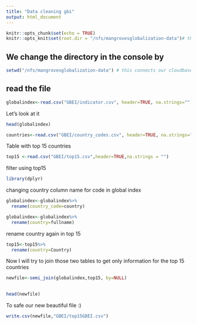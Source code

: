 ```yaml
---
title: "Data cleaning gbi"
output: html_document
---
```


```r
knitr::opts_chunk$set(echo = TRUE)
knitr::opts_knit$set(root.dir = "/nfs/mangrovesglobalization-data")# this is another option to change directory
```

## We change the directory in the console by 

```r
setwd("/nfs/mangrovesglobalization-data") # this connects our cloudbase folder with R 
```

## read the file

```r
globalindex<-read.csv("GBEI/indicator.csv", header=TRUE, na.strings="")#to read the file
```
Let's look at it
```r
head(globalindex)
```
```r
countries<-read.csv("GBEI/country_codes.csv", header=TRUE, na.strings="")#to read the file
```

Table with top 15 countries
```r
top15 <-read.csv("GBEI/top15.csv",header=TRUE,na.strings = "")
```

filter using top15
  
```r
library(dplyr)
```
changing country column name for code in global index
```r
globalindex<-globalindex%>%
  rename(country_code=country)
```

```r
globalindex<-globalindex%>%
  rename(country=fullname)
```

rename country again in top 15
```r
top15<-top15%>%
  rename(country=Country)
```

Now I will try to join those two tables to get only information for the top 15 countries

```r
newfile<-semi_join(globalindex,top15, by=NULL)
   
```


```r
head(newfile)
```
To safe our new beautiful file :) 
```r
write.csv(newfile,"GBEI/top15GBEI.csv")
  
```

